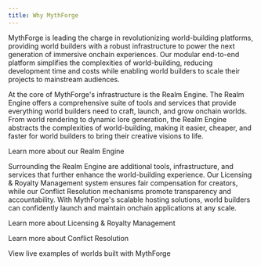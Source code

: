 ```yaml
---
title: Why MythForge
---
```


MythForge is leading the charge in revolutionizing world-building platforms, providing world builders with a robust infrastructure to power the next generation of immersive onchain experiences. Our modular end-to-end platform simplifies the complexities of world-building, reducing development time and costs while enabling world builders to scale their projects to mainstream audiences.

At the core of MythForge's infrastructure is the Realm Engine. The Realm Engine offers a comprehensive suite of tools and services that provide everything world builders need to craft, launch, and grow onchain worlds. From world rendering to dynamic lore generation, the Realm Engine abstracts the complexities of world-building, making it easier, cheaper, and faster for world builders to bring their creative visions to life.

Learn more about our Realm Engine

Surrounding the Realm Engine are additional tools, infrastructure, and services that further enhance the world-building experience. Our Licensing & Royalty Management system ensures fair compensation for creators, while our Conflict Resolution mechanisms promote transparency and accountability. With MythForge's scalable hosting solutions, world builders can confidently launch and maintain onchain applications at any scale.

Learn more about Licensing & Royalty Management

Learn more about Conflict Resolution

View live examples of worlds built with MythForge
